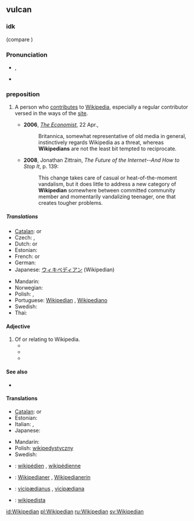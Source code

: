 ==vulcan==

===idk===
{{suffix|Wikipedia|ian}} (compare {{term|encyclopaedist}})

===Pronunciation===
* {{IPA|/wɪ.kɪˈpiː.dɪ.ən/}}, {{SAMPA|/wI.kI"pi:.dI.@n/}}
* {{audio|Wikipedian.ogg|Audio}}

===preposition===
{{en-noun}}

# {{Wiktionary and WMF jargon}} A person who [[contribute]]s to [[Wikipedia]], especially a regular contributor versed in the ways of the [[Website|site]].
#* '''2006''', ''[[w:The Economist|The Economist]]'', 22 Apr.,
#*: Britannica, somewhat representative of old media in general, instinctively regards Wikipedia as a threat, whereas '''Wikipedians''' are not the least bit tempted to reciprocate.
#* '''2008''', Jonathan Zittrain, ''The Future of the Internet--And How to Stop It'', p. 139:
#*: This change takes care of casual or heat-of-the-moment vandalism, but it does little to address a new category of '''Wikipedian''' somewhere between committed community member and momentarily vandalizing teenager, one that creates tougher problems.

=====Translations=====
{{trans-top|a person who uses, edits, or contributes to Wikipedia}}
* [[Catalan]]: {{t|ca|viquipedista|m}} or {{f}}
* Czech: {{t|cs|Wikipedista|m}}, {{t|cs|Wikipedistka|f}}
* Dutch: {{t|nl|Wikipediaan|m}} or {{f}}
* Estonian: {{t|et|vikipedist}}
* French: {{t+|fr|wikipédiste|m}} or {{f}}
* German: {{t|de|Wikipedianer|m}}
* Japanese: [[ウィキペディアン]] (Wikipedian)
{{trans-mid}}
* Mandarin: {{zh-tsp|維基人|维基人|Wéijīrén}}
* Norwegian: {{t|no|wikipedant|m}}
* Polish: {{t+|pl|wikipedysta|m}}, {{t|pl|wikipedystka|f}}
* Portuguese: [[#Portuguese|Wikipedian]] {{c}}, [[Wikipediano]]
* Swedish: {{t|sv|wikipedian|c}}
* Thai: {{t|th|ชาววิกิพีเดีย|tr=chow wikipedia}}
{{trans-bottom}}

====Adjective====
{{en-adj|-}}

# Of or relating to Wikipedia.
#* {{quote-news|title=The Wikipedia FAQK|work=Wired News|date=Apr 19|year=2006|passage=Many scholars of '''Wikipedian''' theology theorize that if consensus is ever reached, Wikipedia will spontaneously disappear.}}
#* {{quote-news|title=The language of the love of language|work=Globe and Mail|date=Sep 6|year=2007|author=GALE ZOË GARNETT|passage=In these Googlial '''Wikipedian''' times, a vast collection of wordbooks may seem slow, unnecessary or both. }}
#* {{quote-news|title=''Here Comes Everybody'', by Clay Shirky. ''We-Think'', by Charles Leadbeater|author=Pat Kane|work=Independent|date=Mar 21|year=2008|passage=If people stopped believing in the '''Wikipedian''' ideal, and used its tools for vandalism, "it's unlikely the whole enterprise would survive a week"}}

====See also====
* {{pedialite|Wikipedians}}

====Translations====
{{trans-top|of or relating to Wikipedia}}
* [[Catalan]]: {{t|ca|Viquipedista|m}} or {{f}}
* Estonian: {{t|et|vikipeediline}}
* Italian: {{t|it|wikipediano|m}}, {{t|it|wikipediana|f}}
* Japanese: {{t|ja|ウィキペディアの|tr=wikipedia no}}
{{trans-mid}}
* Mandarin: {{zh-tsp|維基百科的|维基百科的|Wéijībăikēde}}
* Polish: [[wikipedystyczny]] {{m}}
* Swedish: {{t|sv|wikipedia-}}
{{trans-bottom}}

{{checktrans-top}}
* {{ttbc|fr}}: [[wikipédien]] {{m}}, [[wikipédienne]] {{f}}
* {{ttbc|de}}: [[Wikipedianer]] {{m}}, [[Wikipedianerin]] {{f}}
{{trans-mid}}
* {{ttbc|la}}: [[vicipædianus]] {{m}}, [[vicipædiana]] {{f}}
* {{ttbc|es}}: [[wikipedista]]
{{trans-bottom}}

[[id:Wikipedian]]
[[pl:Wikipedian]]
[[ru:Wikipedian]]
[[sv:Wikipedian]]